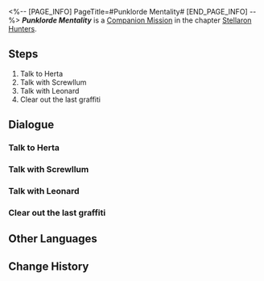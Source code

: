 <%-- [PAGE_INFO]
PageTitle=#Punklorde Mentality#
[END_PAGE_INFO] --%>
{{Stub|Dialogue.}}
{{Mission Infobox
|id            = 2000704
|title         = 
|image         = <!--Mission Punklorde Mentality.png-->
|type          = Companion
|event_name    = 
|chapter       = Stellaron Hunters (Companion Mission Chapter)
|requirements  = [[Companion Mission]] ''[[Punklorde Mentality]]'' completed
|summary       = <!--official mission summary from Fate's Atlas-->
|characters    = Herta; Leonard; Screwllum; Silver Wolf; Trailblazer
|startLocation = [[Herta Space Station]] - [[Herta's Office]]
|world         = Herta Space Station
|area          = Herta's Office
|prev          = 
|next          = Sealed Sector
|rewards       = Trailblaze EXP*600; Stellar Jade*100; Traveler's Guide*5; Refined Aether*5; Credit*100,000
}}
'''''Punklorde Mentality''''' is a [[Companion Mission]] in the chapter [[Stellaron Hunters (Companion Mission Chapter)|Stellaron Hunters]].

==Steps==
# Talk to Herta
# Talk with Screwllum
# Talk with Leonard
# Clear out the last graffiti

<!--
==Gameplay Notes==

--><!--
==Trial Character==

-->
==Dialogue==
{{Stub Dialogue}}

===Talk to Herta{{subst:void|<!--200070401-->}}===
{{Mission Description|type=companion|location=Herta's Office|At this point, the incident has finally come to an end. You are not surprised by this outcome &mdash; rather, this is now more in line with your perception of the Herta Space Station.}}
{{Dialogue Start}}
:{{tx}}
{{Dialogue End}}

===Talk with Screwllum{{subst:void|<!--200070402-->}}===
{{Dialogue Start}}
:{{tx}}
{{Dialogue End}}

===Talk with Leonard{{subst:void|<!--200070403-->}}===
{{Dialogue Start}}
:{{tx}}
{{Dialogue End}}

===Clear out the last graffiti{{subst:void|<!--200070404-->}}===
{{Dialogue Start}}
:{{tx}}
{{Dialogue End}}

==Other Languages==
{{Other Languages
|en   = Punklorde Mentality
|zhs  = 朋克洛德精神
|zht  = 龐克洛德精神
|ja   = パンクロード精神
|ko   = 펑크 로드 스피릿
|es   = Mentalidad de Punklorde
|fr   = Mentalité punklordienne
|ru   = Дух Панклорда
|th   = Punklorde Mentality
|vi   = Tinh Thần Punklorde
|de   = Mental Punklorde
|id   = Punklorde Mentality
|pt   = Mentalidade de Punklorde
}}

==Change History==
{{Change History|1.1}}
